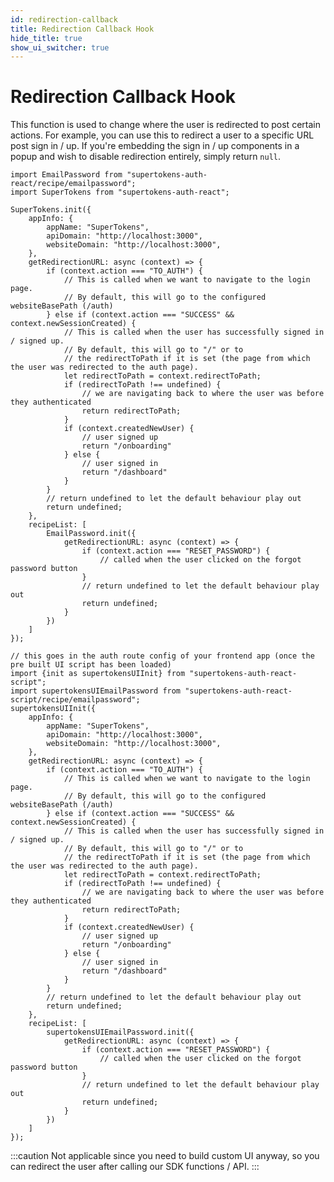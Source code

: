 ```yaml
---
id: redirection-callback
title: Redirection Callback Hook
hide_title: true
show_ui_switcher: true
---
```



# Redirection Callback Hook

This function is used to change where the user is redirected to post certain actions. For example, you can use this to redirect a user to a specific URL post sign in / up. If you're embedding the sign in / up components in a popup and wish to disable redirection entirely, simply return `null`.

<PreBuiltOrCustomUISwitcher>
<PreBuiltUIContent>

<FrontendPreBuiltUITabs>
<TabItem value="reactjs">

```tsx
import EmailPassword from "supertokens-auth-react/recipe/emailpassword";
import SuperTokens from "supertokens-auth-react";

SuperTokens.init({
    appInfo: {
        appName: "SuperTokens",
        apiDomain: "http://localhost:3000",
        websiteDomain: "http://localhost:3000",
    },
    getRedirectionURL: async (context) => {
        if (context.action === "TO_AUTH") {
            // This is called when we want to navigate to the login page.
            // By default, this will go to the configured websiteBasePath (/auth)
        } else if (context.action === "SUCCESS" && context.newSessionCreated) {
            // This is called when the user has successfully signed in / signed up.
            // By default, this will go to "/" or to 
            // the redirectToPath if it is set (the page from which the user was redirected to the auth page).
            let redirectToPath = context.redirectToPath;
            if (redirectToPath !== undefined) {
                // we are navigating back to where the user was before they authenticated
                return redirectToPath;
            }
            if (context.createdNewUser) {
                // user signed up
                return "/onboarding"
            } else {
                // user signed in
                return "/dashboard"
            }
        }
        // return undefined to let the default behaviour play out
        return undefined;
    },
    recipeList: [
        EmailPassword.init({
            getRedirectionURL: async (context) => {
                if (context.action === "RESET_PASSWORD") {
                    // called when the user clicked on the forgot password button
                }
                // return undefined to let the default behaviour play out
                return undefined;
            }
        })
    ]
});
```

</TabItem>
<TabItem value="angular">

```tsx
// this goes in the auth route config of your frontend app (once the pre built UI script has been loaded)
import {init as supertokensUIInit} from "supertokens-auth-react-script";
import supertokensUIEmailPassword from "supertokens-auth-react-script/recipe/emailpassword";
supertokensUIInit({
    appInfo: {
        appName: "SuperTokens",
        apiDomain: "http://localhost:3000",
        websiteDomain: "http://localhost:3000",
    },
    getRedirectionURL: async (context) => {
        if (context.action === "TO_AUTH") {
            // This is called when we want to navigate to the login page.
            // By default, this will go to the configured websiteBasePath (/auth)
        } else if (context.action === "SUCCESS" && context.newSessionCreated) {
            // This is called when the user has successfully signed in / signed up.
            // By default, this will go to "/" or to 
            // the redirectToPath if it is set (the page from which the user was redirected to the auth page).
            let redirectToPath = context.redirectToPath;
            if (redirectToPath !== undefined) {
                // we are navigating back to where the user was before they authenticated
                return redirectToPath;
            }
            if (context.createdNewUser) {
                // user signed up
                return "/onboarding"
            } else {
                // user signed in
                return "/dashboard"
            }
        }
        // return undefined to let the default behaviour play out
        return undefined;
    },
    recipeList: [
        supertokensUIEmailPassword.init({
            getRedirectionURL: async (context) => {
                if (context.action === "RESET_PASSWORD") {
                    // called when the user clicked on the forgot password button
                }
                // return undefined to let the default behaviour play out
                return undefined;
            }
        })
    ]
});
```

</TabItem>
</FrontendPreBuiltUITabs>

</PreBuiltUIContent>
<CustomUIContent>

:::caution
Not applicable since you need to build custom UI anyway, so you can redirect the user after calling our SDK functions / API.
:::

</CustomUIContent>
</PreBuiltOrCustomUISwitcher>

